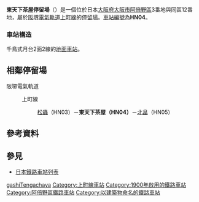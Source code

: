 {{日本車站資訊
|公司色     = #008040
|文字色     = 
|站名       = 東天下茶屋停留場
|圖片       = Hankai Higashi-Tengachaya.jpg
|圖片說明   = 東天下茶屋停留場
|日文原名   = 東天下茶屋
|平假名     = ひがしてんがちゃや
|羅馬拼音   = HIGASHI-TENGACHAYA
|電報略號   = 
|所在地     = {{JPN}}[[大阪府|大阪府]][[大阪市|大阪市]][[阿倍野區|阿倍野區]]{{link-ja|阿倍野元町|阿倍野元町}}3番地與{{link-ja|晴明通|晴明通}}12番地
|座標       = {{coord|34|37|57.5|N|135|30|30.48|E|type:railwaystation_region:JP-27|display=inline,title}}
|車站構造   = 地面車站
|月台配置   = 側式 2面2線
|啟用年月日 = 1900年（[[明治|明治]]33年）9月20日
|廢站年月日 = 
|乘客人數   = 
|上下車人次 = 
|統計年度   = 
|轉車       = 
|備註       = 
|adjacent = {{Adjacent stations|system=阪堺電氣軌道|line=上町線|left=松蟲|right=北畠|note-left=HN03<br />0.4km|note-mid=<span style="background-color:#ffffff; color:#000000; border:1px solid #000000; text-align:center;"> HN04 </span><br />距離[[天王寺站|天王寺站前]]1.6km|note-right=HN05<br />0.7km}}
}}
'''東天下茶屋停留場'''（{{jpn|j=東天下茶屋停留場|hg=ひがしてんがちゃやていりゅうじょう|rm=Higashi-Tengachaya teiryūjō|f=y}}）是一個位於日本[[大阪府|大阪府]][[大阪市|大阪市]][[阿倍野區|阿倍野區]]{{link-ja|阿倍野元町|阿倍野元町}}3番地與同區{{link-ja|晴明通|晴明通}}12番地，屬於[[阪堺電氣軌道|阪堺電氣軌道]][[上町線|上町線]]的[[鐵路車站|停留場]]。[[車站編號|車站編號]]為'''HN04'''。

=== 車站構造 ===
千鳥式月台2面2線的[[地面車站|地面車站]]。

== 相鄰停留場 ==
; 阪堺電氣軌道
: {{Color|orange|■}}上町線
:: [[松蟲停留場|松蟲]]（HN03）－'''東天下茶屋（HN04）'''－[[北畠停留場|北畠]]（HN05）

== 參考資料 ==
{{Reflist}}

== 參見 ==
* [[日本鐵路車站列表|日本鐵路車站列表]]

{{上町線}}
{{DEFAULTSORT:Higashi-Tengachaya}}
[[Category:日本鐵路車站_Hi|gashiTengachaya]]
[[Category:上町線車站|Category:上町線車站]]
[[Category:1900年啟用的鐵路車站|Category:1900年啟用的鐵路車站]]
[[Category:阿倍野區鐵路車站|Category:阿倍野區鐵路車站]]
[[Category:以建築物命名的鐵路車站|Category:以建築物命名的鐵路車站]]